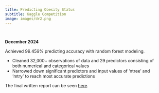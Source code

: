 ```yaml
---
title: Predicting Obesity Status
subtitle: Kaggle Competition
image: images/dr2.png
---
```

\

**December 2024**

Achieved 99.456% predicting accuracy with random forest modeling.

- Cleaned 32,000+ observations of data and 29 predictors consisting of both numerical and categorical values
- Narrowed down significant predictors and input values of 'ntree' and 'mtry' to reach most accurate predictions

The final written report can be seen [here](/Predicting Obesity Status.pdf).
